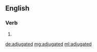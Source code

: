 ==English==

===Verb===
{{head|en|verb form}}

# {{en-past of|adjugate}}

[[de:adjugated]]
[[mg:adjugated]]
[[ml:adjugated]]